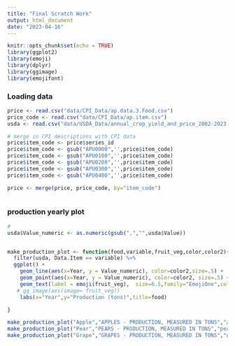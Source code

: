 ```yaml
---
title: "Final Scratch Work"
output: html_document
date: "2023-04-16"
---
```


```r
knitr::opts_chunk$set(echo = TRUE)
library(ggplot2)
library(emoji)
library(dplyr)
library(ggimage)
library(emojifont)
```


### Loading data
```r
price <- read.csv("data/CPI_Data/ap.data.3.Food.csv")
price_code <- read.csv("data/CPI_Data/ap.item.csv")
usda <- read.csv("data/USDA_Data/annual_crop_yield_and_price_2002-2023.csv")

# merge in CPI descriptions with CPI data
price$item_code <- price$series_id
price$item_code <- gsub("APU0000",'',price$item_code)
price$item_code <- gsub("APU0100",'',price$item_code)
price$item_code <- gsub("APU0200",'',price$item_code)
price$item_code <- gsub("APU0300",'',price$item_code)
price$item_code <- gsub("APU0400",'',price$item_code)

price <- merge(price, price_code, by="item_code")



```


### production yearly plot

```r
#
usda$Value_numeric <- as.numeric(gsub(",","",usda$Value))


make_production_plot <- function(food,variable,fruit_veg,color,color2){
  filter(usda, Data.Item == variable) %>% 
  ggplot() + 
    geom_line(aes(x=Year, y = Value_numeric), color=color2,size=.5) +
    geom_point(aes(x=Year, y = Value_numeric), color=color2, size=.5) +
    geom_text(label = emoji(fruit_veg),  size=6.5,family="EmojiOne",color=color,aes(x=Year, y = Value_numeric)) +
   # gg_image(aes(image= fruit_veg))
    labs(x="Year",y="Production (tons)",title=food) 

}

make_production_plot("Apple","APPLES - PRODUCTION, MEASURED IN TONS","apple","red","pink")
make_production_plot("Pear","PEARS - PRODUCTION, MEASURED IN TONS","pear", "#255328","#82F789")
make_production_plot("Grape","GRAPES - PRODUCTION, MEASURED IN TONS","grapes", "#255328","#82F789")
```





